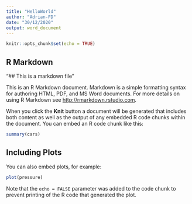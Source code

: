 ```yaml
---
title: "HelloWorld"
author: "Adrian-FD"
date: "30/12/2020"
output: word_document
---
```


```r
knitr::opts_chunk$set(echo = TRUE)
```

## R Markdown

 "## This is a markdown file" 

This is an R Markdown document. Markdown is a simple formatting syntax for authoring HTML, PDF, and MS Word documents. For more details on using R Markdown see <http://rmarkdown.rstudio.com>.

When you click the **Knit** button a document will be generated that includes both content as well as the output of any embedded R code chunks within the document. You can embed an R code chunk like this:

```r
summary(cars)
```

## Including Plots

You can also embed plots, for example:

```r
plot(pressure)
```

Note that the `echo = FALSE` parameter was added to the code chunk to prevent printing of the R code that generated the plot.
